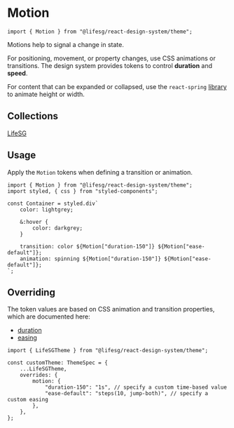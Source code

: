 
<Meta title="Foundations/Motion/Introduction" />

# Motion

```tsx
import { Motion } from "@lifesg/react-design-system/theme";
```

Motions help to signal a change in state.

For positioning, movement, or property changes, use CSS animations or transitions.
The design system provides tokens to control **duration** and **speed**.

For content that can be expanded or collapsed, use the `react-spring`
[library](https://www.npmjs.com/package/react-spring) to animate height or width.

## Collections

[LifeSG](/docs/foundations-motion-lifesg--docs)

## Usage

Apply the `Motion` tokens when defining a transition or animation.

```tsx
import { Motion } from "@lifesg/react-design-system/theme";
import styled, { css } from "styled-components";

const Container = styled.div`
    color: lightgrey;

    &:hover {
        color: darkgrey;
    }

    transition: color ${Motion["duration-150"]} ${Motion["ease-default"]};
    animation: spinning ${Motion["duration-150"]} ${Motion["ease-default"]};
`;
```

## Overriding

The token values are based on CSS animation and transition properties, which are
documented here:

-   [duration](https://developer.mozilla.org/en-US/docs/Web/CSS/animation-duration)
-   [easing](https://developer.mozilla.org/en-US/docs/Web/CSS/easing-function)

```tsx
import { LifeSGTheme } from "@lifesg/react-design-system/theme";

const customTheme: ThemeSpec = {
    ...LifeSGTheme,
    overrides: {
        motion: {
            "duration-150": "1s", // specify a custom time-based value
            "ease-default": "steps(10, jump-both)", // specify a custom easing
        },
    },
};
```
